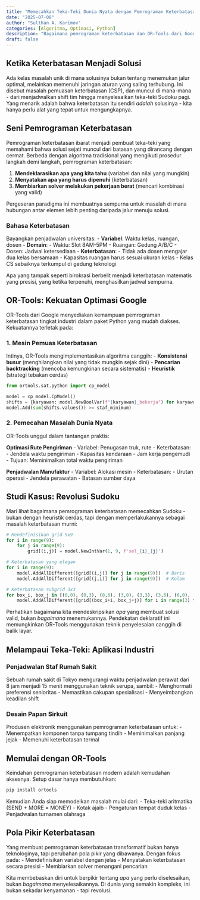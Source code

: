 ```yaml
---
title: "Memecahkan Teka-Teki Dunia Nyata dengan Pemrograman Keterbatasan dan OR-Tools"
date: "2025-07-08"
author: "Sulthan A. Karimov"
categories: [Algoritma, Optimasi, Python]
description: "Bagaimana pemrograman keterbatasan dan OR-Tools dari Google dapat menyelesaikan masalah penjadwalan, rute, dan logika yang kompleks dengan elegan."
draft: false
---
```


::: {.content-visible unless-meta="draft"}

# Ketika Keterbatasan Menjadi Solusi

Ada kelas masalah unik di mana solusinya bukan tentang menemukan jalur optimal, melainkan memenuhi jaringan aturan yang saling terhubung. Ini disebut masalah pemuasan keterbatasan (CSP), dan muncul di mana-mana - dari menjadwalkan shift tim hingga menyelesaikan teka-teki Sudoku pagi. Yang menarik adalah bahwa keterbatasan itu sendiri _adalah_ solusinya - kita hanya perlu alat yang tepat untuk mengungkapnya.

## Seni Pemrograman Keterbatasan

Pemrograman keterbatasan ibarat menjadi pembuat teka-teki yang memahami bahwa solusi sejati muncul dari batasan yang dirancang dengan cermat. Berbeda dengan algoritma tradisional yang mengikuti prosedur langkah demi langkah, pemrograman keterbatasan:

1. **Mendeklarasikan apa yang kita tahu** (variabel dan nilai yang mungkin)
2. **Menyatakan apa yang harus dipenuhi** (keterbatasan)
3. **Membiarkan solver melakukan pekerjaan berat** (mencari kombinasi yang valid)

Pergeseran paradigma ini membuatnya sempurna untuk masalah di mana hubungan antar elemen lebih penting daripada jalur menuju solusi.

### Bahasa Keterbatasan

Bayangkan penjadwalan universitas:
- **Variabel**: Waktu kelas, ruangan, dosen
- **Domain**: 
  - Waktu: Slot 8AM-5PM
  - Ruangan: Gedung A/B/C
  - Dosen: Jadwal ketersediaan
- **Keterbatasan**:
  - Tidak ada dosen mengajar dua kelas bersamaan
  - Kapasitas ruangan harus sesuai ukuran kelas
  - Kelas CS sebaiknya terkumpul di gedung teknologi

Apa yang tampak seperti birokrasi berbelit menjadi keterbatasan matematis yang presisi, yang ketika terpenuhi, menghasilkan jadwal sempurna.

## OR-Tools: Kekuatan Optimasi Google

OR-Tools dari Google menyediakan kemampuan pemrograman keterbatasan tingkat industri dalam paket Python yang mudah diakses. Kekuatannya terletak pada:

### 1. Mesin Pemuas Keterbatasan
Intinya, OR-Tools mengimplementasikan algoritma canggih:
- **Konsistensi busur** (menghilangkan nilai yang tidak mungkin sejak dini)
- **Pencarian backtracking** (mencoba kemungkinan secara sistematis)
- **Heuristik** (strategi tebakan cerdas)

```python
from ortools.sat.python import cp_model

model = cp_model.CpModel()
shifts = {karyawan: model.NewBoolVar(f"{karyawan}_bekerja") for karyawan in karyawan}
model.Add(sum(shifts.values()) >= staf_minimum)
```

### 2. Pemecahan Masalah Dunia Nyata
OR-Tools unggul dalam tantangan praktis:

**Optimasi Rute Pengiriman**
- Variabel: Penugasan truk, rute
- Keterbatasan:
  - Jendela waktu pengiriman
  - Kapasitas kendaraan
  - Jam kerja pengemudi
- Tujuan: Meminimalkan total waktu pengiriman

**Penjadwalan Manufaktur**
- Variabel: Alokasi mesin
- Keterbatasan:
  - Urutan operasi
  - Jendela perawatan
  - Batasan sumber daya

## Studi Kasus: Revolusi Sudoku

Mari lihat bagaimana pemrograman keterbatasan memecahkan Sudoku - bukan dengan heuristik cerdas, tapi dengan memperlakukannya sebagai masalah keterbatasan murni:

```python
# Mendefinisikan grid 9x9
for i in range(9):
    for j in range(9):
        grid[(i,j)] = model.NewIntVar(1, 9, f'sel_{i}_{j}')

# Keterbatasan yang elegan
for i in range(9):
    model.AddAllDifferent([grid[(i,j)] for j in range(9)])  # Baris
    model.AddAllDifferent([grid[(j,i)] for j in range(9)])  # Kolom

# Keterbatasan subgrid 3x3
for box_i, box_j in [(0,0), (0,3), (0,6), (3,0), (3,3), (3,6), (6,0), (6,3), (6,6)]:
    model.AddAllDifferent([grid[(box_i+i, box_j+j)] for i in range(3) for j in range(3)])
```

Perhatikan bagaimana kita mendeskripsikan _apa_ yang membuat solusi valid, bukan _bagaimana_ menemukannya. Pendekatan deklaratif ini memungkinkan OR-Tools menggunakan teknik penyelesaian canggih di balik layar.

## Melampaui Teka-Teki: Aplikasi Industri

### Penjadwalan Staf Rumah Sakit
Sebuah rumah sakit di Tokyo mengurangi waktu penjadwalan perawat dari 8 jam menjadi 15 menit menggunakan teknik serupa, sambil:
- Menghormati preferensi senioritas
- Memastikan cakupan spesialisasi
- Menyeimbangkan keadilan shift

### Desain Papan Sirkuit
Produsen elektronik menggunakan pemrograman keterbatasan untuk:
- Menempatkan komponen tanpa tumpang tindih
- Meminimalkan panjang jejak
- Memenuhi keterbatasan termal

## Memulai dengan OR-Tools

Keindahan pemrograman keterbatasan modern adalah kemudahan aksesnya. Setup dasar hanya membutuhkan:

```bash
pip install ortools
```

Kemudian Anda siap memodelkan masalah mulai dari:
- Teka-teki aritmatika (SEND + MORE = MONEY)
- Kotak ajaib
- Pengaturan tempat duduk kelas
- Penjadwalan turnamen olahraga

## Pola Pikir Keterbatasan

Yang membuat pemrograman keterbatasan transformatif bukan hanya teknologinya, tapi perubahan pola pikir yang dibawanya. Dengan fokus pada:
- Mendefinisikan variabel dengan jelas
- Menyatakan keterbatasan secara presisi
- Membiarkan solver menangani pencarian

Kita membebaskan diri untuk berpikir tentang _apa_ yang perlu diselesaikan, bukan _bagaimana_ menyelesaikannya. Di dunia yang semakin kompleks, ini bukan sekadar kenyamanan - tapi revolusi.

:::
